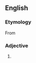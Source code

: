 {{also|counterproductive}}

==English==

===Etymology===
From {{prefix|en|counter|productive}}

===Adjective===
{{en-adj}}

# {{alternative spelling of|en|counterproductive}}
